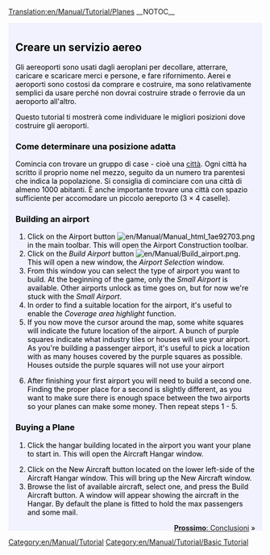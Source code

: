 [[Translation:en/Manual/Tutorial/Planes]]
{{it/Traduzione|en/Manual/Tutorial/Main Page|5}}
__NOTOC__
{{en/Tabs|5|4
|it/Manual/Tutorial/Tutorial|1. Inizio<!--
-->|it/Manual/Tutorial/Autobus|2. Autobus<!--
-->|it/Manual/Tutorial/Treni|3. Treni<!--
-->|it/Manual/Tutorial/Aeroplani|4. Aeroplani<!--
-->|it/Manual/Tutorial/Conclusioni|5. Conclusioni}}
<div style="padding:.5em 1em 1em 1em; border-top:none; background-color:#f1f2fe; color:#000;">
{{it/Manual/Tutorial/Tutorial}}
==Creare un servizio aereo==
Gli aereoporti sono usati dagli aeroplani per decollare, atterrare, caricare e scaricare merci e persone, e fare rifornimento. Aerei e aeroporti sono costosi da comprare e costruire, ma sono relativamente semplici da usare perché non dovrai costruire strade o ferrovie da un aeroporto all'altro.

Questo tutorial ti mostrerà come individuare le migliori posizioni dove costruire gli aeroporti.

{{en/Phototable|[[File:en/Manual/Airport s.png]]|Un piccolo aeroporto (3&times;4)|none}}

===Come determinare una posizione adatta===
Comincia con trovare un gruppo di case - cioè una [[en/Manual/Towns|città]]. Ogni città ha scritto il proprio nome nel mezzo, seguito da un numero tra parentesi che indica la popolazione. Si consiglia di cominciare con una città di almeno 1000 abitanti. È anche importante trovare una città con spazio sufficiente per accomodare un piccolo aereporto (3 &times; 4 caselle).

===Building an airport===
#Click on the Airport button [[File:en/Manual/Manual html 1ae92703.png]] in the main toolbar. This will open the Airport Construction toolbar.
#Click on the ''Build Airport'' button [[File:en/Manual/Build airport.png]]. This will open a new window, the ''Airport Selection'' window.
#From this window you can select the type of airport you want to build. At the beginning of the game, only the ''Small Airport'' is available. Other airports unlock as time goes on, but for now we're stuck with the ''Small Airport''.
#In order to find a suitable location for the airport, it's useful to enable the ''Coverage area highlight'' function.
#If you now move the cursor around the map, some white squares will indicate the future location of the airport. A bunch of purple squares indicate what industry tiles or houses will use your airport. As you're building a passenger airport, it's useful to pick a location with as many houses covered by the purple squares as possible. Houses outside the purple squares will not use your airport
{{en/Phototable|[[File:en/Manual/Build-airport-3.png|400px]]|A location suitable for an airport to be built.|none|6=:}}
<ol start="6">
<li>After finishing your first airport you will need to build a second one. Finding the proper place for a second is slightly different, as you want to make sure there is enough space between the two airports so your planes can make some money. Then repeat steps 1 - 5.
</ol>
===Buying a Plane===
#Click the hangar building located in the airport you want your plane to start in. This will open the Aircraft Hangar window.
{{en/Phototable|[[File:en/Manual/Step1aircraft.png|550px]]|Aircraft Hangar window.|none|6=:}}
<ol start="2">
<li>Click on the New Aircraft button located on the lower left-side of the Aircraft Hangar window. This will bring up the New Aircraft window. 
<li>Browse the list of available aircraft, select one, and press the Build Aircraft button. A window will appear showing the aircraft in the Hangar. By default the plane is fitted to hold the max passengers and some mail.
</ol>
<span style="float: right">[[it/Manual/Tutorial/Conclusioni|'''Prossimo''': Conclusioni]] &raquo;</span>
</div>
[[Category:en/Manual/Tutorial]]
[[Category:en/Manual/Tutorial/Basic Tutorial]]